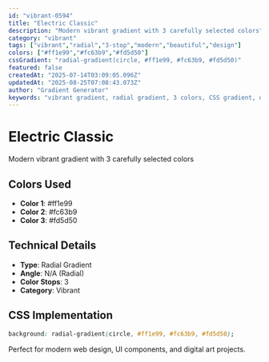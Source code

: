 ```yaml
---
id: "vibrant-0594"
title: "Electric Classic"
description: "Modern vibrant gradient with 3 carefully selected colors"
category: "vibrant"
tags: ["vibrant","radial","3-stop","modern","beautiful","design"]
colors: ["#ff1e99","#fc63b9","#fd5d50"]
cssGradient: "radial-gradient(circle, #ff1e99, #fc63b9, #fd5d50)"
featured: false
createdAt: "2025-07-14T03:09:05.096Z"
updatedAt: "2025-08-25T07:08:43.073Z"
author: "Gradient Generator"
keywords: "vibrant gradient, radial gradient, 3 colors, CSS gradient, design, #ff1e99, #fc63b9, #fd5d50"
---
```


# Electric Classic

Modern vibrant gradient with 3 carefully selected colors

## Colors Used
- **Color 1**: #ff1e99
- **Color 2**: #fc63b9
- **Color 3**: #fd5d50

## Technical Details
- **Type**: Radial Gradient
- **Angle**: N/A (Radial)
- **Color Stops**: 3
- **Category**: Vibrant

## CSS Implementation
```css
background: radial-gradient(circle, #ff1e99, #fc63b9, #fd5d50);
```

Perfect for modern web design, UI components, and digital art projects.
